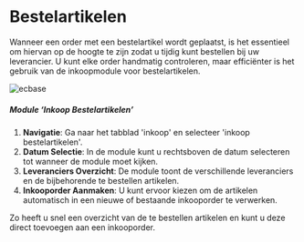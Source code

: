 # Bestelartikelen

Wanneer een order met een bestelartikel wordt geplaatst, is het essentieel om hiervan op de hoogte te zijn zodat u tijdig kunt bestellen bij uw leverancier. U kunt elke order handmatig controleren, maar efficiënter is het gebruik van de inkoopmodule voor bestelartikelen.

![ecbase](/images/inkoop/besteladvies/Afbeelding2.png)

##### Module ‘Inkoop Bestelartikelen’

1. **Navigatie**: Ga naar het tabblad 'inkoop' en selecteer 'inkoop bestelartikelen'.
2. **Datum Selectie**: In de module kunt u rechtsboven de datum selecteren tot wanneer de module moet kijken.
3. **Leveranciers Overzicht**: De module toont de verschillende leveranciers en de bijbehorende te bestellen artikelen.
4. **Inkooporder Aanmaken**: U kunt ervoor kiezen om de artikelen automatisch in een nieuwe of bestaande inkooporder te verwerken.

Zo heeft u snel een overzicht van de te bestellen artikelen en kunt u deze direct toevoegen aan een inkooporder.
